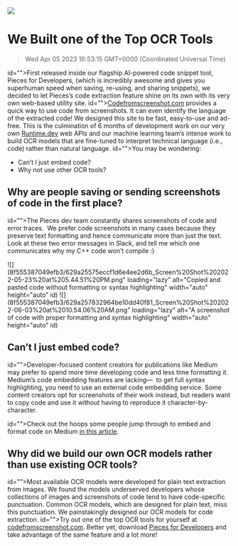 ![](https://uploads-ssl.webflow.com/6143afec68f555387049efb3/62f2af070b52a656c205799c_goodbye%20forever%20to%20retyping%20the%20code.jpg)

# We Built one of the Top OCR Tools
> Wed Apr 05 2023 16:53:15 GMT+0000 (Coordinated Universal Time)

id="">First released inside our flagship AI-powered code snippet tool, Pieces for Developers, (which is incredibly awesome and gives you superhuman speed when saving, re-using, and sharing snippets), we decided to let Pieces’s code extraction feature shine on its own with its very own web-based utility site.
id=""><a href="http://codefromscreenshot.com/" target="_blank">Codefromscreenshot.com</a> provides a quick way to use code from screenshots. It can even identify the language of the extracted code! We designed this site to be fast, easy-to-use and ad-free. This is the culmination of 6 months of development work on our very own <a href="http://codefromscreenshot.com/" target="_blank">Runtime.dev</a> web APIs and our machine learning team’s intense work to build OCR models that are fine-tuned to interpret technical language (i.e., code) rather than natural language.
id="">You may be wondering:
- Can’t I just embed code?
- Why not use other OCR tools?

## Why are people saving or sending screenshots of code in the first place?
id="">The Pieces dev team constantly shares screenshots of code and error traces. &nbsp;We prefer code screenshots in many cases because they preserve text formatting and hence communicate more than just the text. Look at these two error messages in Slack, and tell me which one communicates why my C++ code won’t compile :)

![](8f555387049efb3/629a25575eccf1d6e4ee2d6b_Screen%20Shot%202022-05-23%20at%205.44.51%20PM.png" loading="lazy" alt="Copied and pasted code without formatting or syntax highlighting" width="auto" height="auto" id)
![](8f555387049efb3/629a257832964be10dd40f81_Screen%20Shot%202022-06-03%20at%2010.54.06%20AM.png" loading="lazy" alt="A screenshot of code with proper formatting and syntax highlighting" width="auto" height="auto" id)

## Can’t I just embed code?
id="">Developer-focused content creators for publications like Medium may prefer to spend more time developing code and less time formatting it. Medium’s code embedding features are lacking— &nbsp;to get full syntax highlighting, you need to use an external code embedding service. Some content creators opt for screenshots of their work instead, but readers want to copy code and use it without having to reproduce it character-by-character.

id="">Check out the hoops some people jump through to embed and format code on Medium <a href="https://medium.com/pythoneers/9-different-ways-to-embedded-code-in-medium-9213cb4c0a2e" target="_blank" id="">in this article</a>.

## Why did we build our own OCR models rather than use existing OCR tools?
id="">Most available OCR models were developed for plain text extraction from images. We found the models underserved developers whose collections of images and screenshots of code tend to have code-specific punctuation. Common OCR models, which are designed for plain text, miss this punctuation. We painstakingly designed our OCR models for code extraction.
id="">Try out one of the top OCR tools for yourself at <a href="http://codefromscreenshot.com/" target="_blank">codefromscreenshot.com</a>. Better yet, download <a href="http://pieces.app/install" target="_blank">Pieces for Developers</a> and take advantage of the same feature and a lot more!
